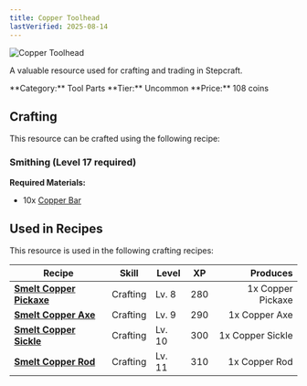 ```yaml
---
title: Copper Toolhead
lastVerified: 2025-08-14
---
```


<div className="flex items-start gap-6 mb-8">
  <div className="flex-shrink-0">
    <img src="/assets/resources/smithing/copper_toolhead.png" alt="Copper Toolhead" className="w-24 h-24 border rounded-lg" />
  </div>
  <div className="flex-1">
    <div className="space-y-2">
      <p className="text-lg text-muted-foreground">A valuable resource used for crafting and trading in Stepcraft.</p>
      <div className="flex flex-wrap gap-4 text-sm">
        <span className="px-2 py-1 bg-blue-100 dark:bg-blue-900 rounded-md">
          **Category:** Tool Parts
        </span>
        <span className="px-2 py-1 bg-green-100 dark:bg-green-900 rounded-md">
          **Tier:** Uncommon
        </span>
        <span className="px-2 py-1 bg-green-100 dark:bg-green-900 rounded-md">
          **Price:** 108 coins
        </span>
      </div>
    </div>
  </div>
</div>

## Crafting
This resource can be crafted using the following recipe:

### Smithing (Level 17 required)

**Required Materials:**
- 10x [Copper Bar](/docs/resources/individual/copper_bar)



## Used in Recipes

This resource is used in the following crafting recipes:

| Recipe | Skill | Level | XP | Produces |
|--------|-------|-------|----|---------:|
| **[Smelt Copper Pickaxe](/docs/items/individual/copper_pickaxe)** | Crafting | Lv. 8 | 280 | 1x Copper Pickaxe |
| **[Smelt Copper Axe](/docs/items/individual/copper_axe)** | Crafting | Lv. 9 | 290 | 1x Copper Axe |
| **[Smelt Copper Sickle](/docs/items/individual/copper_sickle)** | Crafting | Lv. 10 | 300 | 1x Copper Sickle |
| **[Smelt Copper Rod](/docs/items/individual/copper_rod)** | Crafting | Lv. 11 | 310 | 1x Copper Rod |

